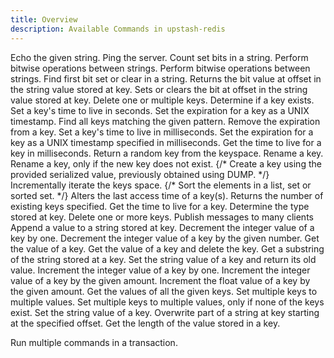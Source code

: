 ```yaml
---
title: Overview
description: Available Commands in upstash-redis
---
```


<AccordionGroup>

<Accordion title="Auth">
<CardGroup cols={3}>

<Card title="ECHO" href="/redis/sdks/py/commands/auth/echo">
  Echo the given string.
</Card>

<Card title="PING" href="/redis/sdks/py/commands/auth/ping">
    Ping the server.
</Card>
</CardGroup>
</Accordion>
<Accordion title="Bitmap">
<CardGroup cols={3}>

<Card title="BITCOUNT" href="/redis/sdks/py/commands/bitmap/bitcount">
    Count set bits in a string.
</Card>
<Card title="BITFIELD" href="/redis/sdks/py/commands/bitmap/bitfield">
    Perform bitwise operations between strings.
</Card>
<Card title="BITOP" href="/redis/sdks/py/commands/bitmap/bitop">
    Perform bitwise operations between strings.
</Card>
<Card title="BITPOS" href="/redis/sdks/py/commands/bitmap/bitpos">
    Find first bit set or clear in a string.
</Card>
<Card title="GETBIT" href="/redis/sdks/py/commands/bitmap/getbit">
    Returns the bit value at offset in the string value stored at key.
</Card>
<Card title="SETBIT" href="/redis/sdks/py/commands/bitmap/setbit">
    Sets or clears the bit at offset in the string value stored at key.
</Card>
</CardGroup>
</Accordion>
<Accordion title="Generic">
<CardGroup cols={3}>
<Card title="DEL" href="/redis/sdks/py/commands/generic/del">
    Delete one or multiple keys.
</Card>
<Card title="EXISTS" href="/redis/sdks/py/commands/generic/exists">
    Determine if a key exists.
</Card>
<Card title="EXPIRE" href="/redis/sdks/py/commands/generic/expire">
    Set a key's time to live in seconds.
</Card>
<Card title="EXPIREAT" href="/redis/sdks/py/commands/generic/expireat">
    Set the expiration for a key as a UNIX timestamp.
</Card>
<Card title="KEYS" href="/redis/sdks/py/commands/generic/keys">
    Find all keys matching the given pattern.
</Card>
<Card title="PERSIST" href="/redis/sdks/py/commands/generic/persist">
    Remove the expiration from a key.
</Card>
<Card title="PEXPIRE" href="/redis/sdks/py/commands/generic/pexpire">
    Set a key's time to live in milliseconds.
</Card>
<Card title="PEXPIREAT" href="/redis/sdks/py/commands/generic/pexpireat">
    Set the expiration for a key as a UNIX timestamp specified in milliseconds.
</Card>
<Card title="PTTL" href="/redis/sdks/py/commands/generic/pttl">
    Get the time to live for a key in milliseconds.
</Card>
<Card title="RANDOMKEY" href="/redis/sdks/py/commands/generic/randomkey">
    Return a random key from the keyspace.
</Card>
<Card title="RENAME" href="/redis/sdks/py/commands/generic/rename">
    Rename a key.
</Card>
<Card title="RENAMENX" href="/redis/sdks/py/commands/generic/renamenx">
    Rename a key, only if the new key does not exist.
</Card>
{/* <Card title="RESTORE" href="/redis/sdks/py/commands/generic/restore">
    Create a key using the provided serialized value, previously obtained using DUMP.
</Card> */}
<Card title="SCAN" href="/redis/sdks/py/commands/generic/scan">
    Incrementally iterate the keys space.
</Card>
{/* <Card title="SORT" href="/redis/sdks/py/commands/generic/sort">
    Sort the elements in a list, set or sorted set.
</Card> */}
<Card title="TOUCH" href="/redis/sdks/py/commands/generic/touch">
    Alters the last access time of a key(s). Returns the number of existing keys specified.
</Card>
<Card title="TTL" href="/redis/sdks/py/commands/generic/ttl">
    Get the time to live for a key.
</Card>
<Card title="TYPE" href="/redis/sdks/py/commands/generic/type">
    Determine the type stored at key.
</Card>
<Card title="UNLINK" href="/redis/sdks/py/commands/generic/unlink">
    Delete one or more keys.
</Card>
</CardGroup>
</Accordion>
<Accordion title="Hash">
<CardGroup cols={3}>

<Card title="HDEL" href="/redis/sdks/py/commands/hash/hdel">

</Card>
<Card title="HEXISTS" href="/redis/sdks/py/commands/hash/hexists">

</Card>
<Card title="HEXPIRE" href="/redis/sdks/py/commands/hash/hexpire">

</Card>
<Card title="HEXPIREAT" href="/redis/sdks/py/commands/hash/hexpireat">

</Card>
<Card title="HEXPIRETIME" href="/redis/sdks/py/commands/hash/hexpiretime">

</Card>
<Card title="HGET" href="/redis/sdks/py/commands/hash/hget">

</Card>
<Card title="HGETALL" href="/redis/sdks/py/commands/hash/hgetall">

</Card>
<Card title="HINCRBY" href="/redis/sdks/py/commands/hash/hincrby">

</Card>
<Card title="HINCRBYFLOAT" href="/redis/sdks/py/commands/hash/hincrbyfloat">

</Card>
<Card title="HKEYS" href="/redis/sdks/py/commands/hash/hkeys">

</Card>
<Card title="HLEN" href="/redis/sdks/py/commands/hash/hlen">

</Card>
<Card title="HMGET" href="/redis/sdks/py/commands/hash/hmget">

</Card>
<Card title="HRANDFIELD" href="/redis/sdks/py/commands/hash/hrandfield">

</Card>
<Card title="HPERSIST" href="/redis/sdks/py/commands/hash/hpersist">

</Card>
<Card title="HPEXPIRE" href="/redis/sdks/py/commands/hash/hpexpire">

</Card>
<Card title="HPEXPIREAT" href="/redis/sdks/py/commands/hash/hpexpireat">

</Card>
<Card title="HPEXPIRETIME" href="/redis/sdks/py/commands/hash/hpexpiretime">

</Card>
<Card title="HPTTL" href="/redis/sdks/py/commands/hash/hpttl">

</Card>
<Card title="HSCAN" href="/redis/sdks/py/commands/hash/hscan">

</Card>
<Card title="HSET" href="/redis/sdks/py/commands/hash/hset">

</Card>
<Card title="HSET" href="/redis/sdks/py/commands/hash/hmset">

</Card>
<Card title="HSETNX" href="/redis/sdks/py/commands/hash/hsetnx">

</Card>
<Card title="HSTRLEN" href="/redis/sdks/py/commands/hash/hstrlen">

</Card>
<Card title="HTTL" href="/redis/sdks/py/commands/hash/httl">

</Card>
<Card title="HVALS" href="/redis/sdks/py/commands/hash/hvals">
  
</Card>

</CardGroup>
</Accordion>

<Accordion title="List">
<CardGroup cols={3}>

<Card title="LINDEX" href="/redis/sdks/py/commands/list/lindex">

</Card>
<Card title="LINSERT" href="/redis/sdks/py/commands/list/linsert">

</Card>
<Card title="LLEN" href="/redis/sdks/py/commands/list/llen">

</Card>
<Card title="LMOVE" href="/redis/sdks/py/commands/list/lmove">

</Card>
<Card title="LPOP" href="/redis/sdks/py/commands/list/lpop">

</Card>
<Card title="LPOS" href="/redis/sdks/py/commands/list/lpos">

</Card>
<Card title="LPUSH" href="/redis/sdks/py/commands/list/lpush">

</Card>
<Card title="LPUSHX" href="/redis/sdks/py/commands/list/lpushx">

</Card>
<Card title="LRANGE" href="/redis/sdks/py/commands/list/lrange">

</Card>
<Card title="LREM" href="/redis/sdks/py/commands/list/lrem">

</Card>
<Card title="LSET" href="/redis/sdks/py/commands/list/lset">

</Card>
<Card title="LTRIM" href="/redis/sdks/py/commands/list/ltrim">

</Card>
<Card title="RPOP" href="/redis/sdks/py/commands/list/rpop">

</Card>
<Card title="RPUSH" href="/redis/sdks/py/commands/list/rpush">

</Card>
<Card title="RPUSHX" href="/redis/sdks/py/commands/list/rpushx">

</Card>

</CardGroup>
</Accordion>
<Accordion title="PubSub">
<CardGroup cols={3}>
<Card title="PUBLISH" href="/redis/sdks/py/commands/pubsub/publish">
Publish messages to many clients
</Card>
</CardGroup>
</Accordion>
<Accordion title="Scripts">
<CardGroup cols={3}>

<Card title="EVAL" href="/redis/sdks/py/commands/scripts/eval">

</Card>
<Card title="EVAL_RO" href="/redis/sdks/py/commands/scripts/eval_ro">

</Card>
<Card title="EVALSHA" href="/redis/sdks/py/commands/scripts/evalsha">

</Card>
<Card title="EVALSHA_RO" href="/redis/sdks/py/commands/scripts/evalsha_ro">

</Card>
<Card title="SCRIPT EXISTS" href="/redis/sdks/py/commands/scripts/script_exists">

</Card>
<Card title="SCRIPT FLUSH" href="/redis/sdks/py/commands/scripts/script_flush">

</Card>
<Card title="SCRIPT LOAD" href="/redis/sdks/py/commands/scripts/script_load">

</Card>

</CardGroup>
</Accordion>
<Accordion title="Server">
<CardGroup cols={3}>
<Card title="DBSIZE" href="/redis/sdks/py/commands/server/dbsize">

</Card>
<Card title="FLUSHALL" href="/redis/sdks/py/commands/server/flushall">

</Card>
<Card title="FLUSHDB" href="/redis/sdks/py/commands/server/flushdb">

</Card>
</CardGroup>
</Accordion>
<Accordion title="Set">
<CardGroup cols={3}>
<Card title="SADD" href="/redis/sdks/py/commands/set/sadd">

</Card>
<Card title="SCARD" href="/redis/sdks/py/commands/set/scard">

</Card>
<Card title="SDIFF" href="/redis/sdks/py/commands/set/sdiff">

</Card>
<Card title="SDIFFSTORE" href="/redis/sdks/py/commands/set/sdiffstore">

</Card>
<Card title="SINTER" href="/redis/sdks/py/commands/set/sinter">

</Card>
<Card title="SINTERSTORE" href="/redis/sdks/py/commands/set/sinterstore">

</Card>
<Card title="SISMEMBER" href="/redis/sdks/py/commands/set/sismember">

</Card>
<Card title="SMEMBERS" href="/redis/sdks/py/commands/set/smembers">

</Card>
<Card title="SMISMEMBER" href="/redis/sdks/py/commands/set/smismember">

</Card>
<Card title="SMOVE" href="/redis/sdks/py/commands/set/smove">

</Card>
<Card title="SPOP" href="/redis/sdks/py/commands/set/spop">

</Card>
<Card title="SRANDMEMBER" href="/redis/sdks/py/commands/set/srandmember">

</Card>
<Card title="SREM" href="/redis/sdks/py/commands/set/srem">

</Card>
<Card title="SSCAN" href="/redis/sdks/py/commands/set/sscan">

</Card>
<Card title="SUNION" href="/redis/sdks/py/commands/set/sunion">

</Card>
<Card title="SUNIONSTORE" href="/redis/sdks/py/commands/set/sunionstore">

</Card>
</CardGroup>
</Accordion>
<Accordion title="Sorted Set">
<CardGroup cols={3}>
<Card title="ZADD" href="/redis/sdks/py/commands/zset/zadd">

</Card>
<Card title="ZCARD" href="/redis/sdks/py/commands/zset/zcard">

</Card>
<Card title="ZCOUNT" href="/redis/sdks/py/commands/zset/zcount">

</Card>
<Card title="ZDIFF" href="/redis/sdks/py/commands/zset/zdiff">

</Card>
<Card title="ZDIFFSTORE" href="/redis/sdks/py/commands/zset/zdiffstore">

</Card>
<Card title="ZINCRBY" href="/redis/sdks/py/commands/zset/zincrby">

</Card>
<Card title="ZINTER" href="/redis/sdks/py/commands/zset/zinter">

</Card>
<Card title="ZINTERSTORE" href="/redis/sdks/py/commands/zset/zinterstore">

</Card>
<Card title="ZLEXCOUNT" href="/redis/sdks/py/commands/zset/zlexcount">

</Card>
<Card title="ZMSCORE" href="/redis/sdks/py/commands/zset/zmscore">

</Card>
<Card title="ZPOPMAX" href="/redis/sdks/py/commands/zset/zpopmax">

</Card>
<Card title="ZPOPMIN" href="/redis/sdks/py/commands/zset/zpopmin">

</Card>
<Card title="ZRANDMEMBER" href="/redis/sdks/py/commands/zset/zrandmember">

</Card>
<Card title="ZRANGE" href="/redis/sdks/py/commands/zset/zrange">

</Card>
<Card title="ZRANK" href="/redis/sdks/py/commands/zset/zrank">

</Card>
<Card title="ZREM" href="/redis/sdks/py/commands/zset/zrem">

</Card>
<Card title="ZREMRANGEBYLEX" href="/redis/sdks/py/commands/zset/zremrangebylex">

</Card>
<Card title="ZREMRANGEBYRANK" href="/redis/sdks/py/commands/zset/zremrangebyrank">

</Card>
<Card title="ZREMRANGEBYSCORE" href="/redis/sdks/py/commands/zset/zremrangebyscore">

</Card>
<Card title="ZREVRANK" href="/redis/sdks/py/commands/zset/zrevrank">

</Card>
<Card title="ZSCAN" href="/redis/sdks/py/commands/zset/zscan">

</Card>
<Card title="ZSCORE" href="/redis/sdks/py/commands/zset/zscore">

</Card>
<Card title="ZUNION" href="/redis/sdks/py/commands/zset/zunion">

</Card>
<Card title="ZUNIONSTORE" href="/redis/sdks/py/commands/zset/zunionstore">

</Card>
</CardGroup>
</Accordion>

<Accordion title="String">

<CardGroup cols={3}>

<Card title="APPEND" href="/redis/sdks/py/commands/string/append">
  Append a value to a string stored at key.
</Card>
<Card title="DECR" href="/redis/sdks/py/commands/string/decr">
  Decrement the integer value of a key by one.
</Card>
<Card title="DECRBY" href="/redis/sdks/py/commands/string/decrby">
  Decrement the integer value of a key by the given number.
</Card>
<Card title="GET" href="/redis/sdks/py/commands/string/get">
  Get the value of a key.
</Card>
<Card title="GETDEL" href="/redis/sdks/py/commands/string/getdel">
  Get the value of a key and delete the key.
</Card>
<Card title="GETRANGE" href="/redis/sdks/py/commands/string/getrange">
  Get a substring of the string stored at a key.
</Card>
<Card title="GETSET" href="/redis/sdks/py/commands/string/getset">
  Set the string value of a key and return its old value.
</Card>
<Card title="INCR" href="/redis/sdks/py/commands/string/incr">
  Increment the integer value of a key by one.
</Card>
<Card title="INCRBY" href="/redis/sdks/py/commands/string/incrby">
  Increment the integer value of a key by the given amount.
</Card>
<Card title="INCRBYFLOAT" href="/redis/sdks/py/commands/string/incrbyfloat">
  Increment the float value of a key by the given amount.
</Card>
<Card title="MGET" href="/redis/sdks/py/commands/string/mget">
  Get the values of all the given keys.
</Card>
<Card title="MSET" href="/redis/sdks/py/commands/string/mset">
  Set multiple keys to multiple values.
</Card>
<Card title="MSETNX" href="/redis/sdks/py/commands/string/msetnx">
  Set multiple keys to multiple values, only if none of the keys exist.
</Card>
<Card title="SET" href="/redis/sdks/py/commands/string/set">
  Set the string value of a key.
</Card>
<Card title="SETRANGE" href="/redis/sdks/py/commands/string/setrange">
  Overwrite part of a string at key starting at the specified offset.
</Card>
<Card title="STRLEN" href="/redis/sdks/py/commands/string/strlen">
  Get the length of the value stored in a key.
</Card>

</CardGroup></Accordion>
<Accordion title="Transactions">
<Card title="TRANSACTION" href="/redis/sdks/py/features#pipelines-and-transactions">
  Run multiple commands in a transaction.
</Card>
</Accordion>
</AccordionGroup>
